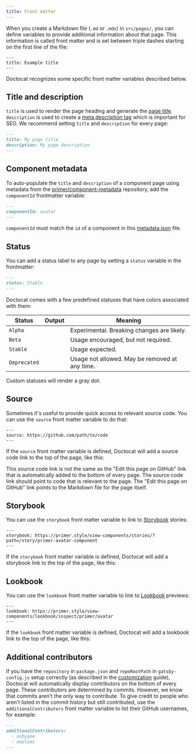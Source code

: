 ```yaml
---
title: Front matter
---
```




When you create a Markdown file (`.md` or `.mdx`) in `src/pages/`, you can
define variables to provide additional information about that page. This
information is called front matter and is set between triple dashes starting on
the first line of the file:

```
---
title: Example title
---
```

Doctocat recognizes some specific front matter variables described below.

## Title and description

`title` is used to render the page heading and generate the
[page title](https://developer.mozilla.org/en-US/docs/Web/HTML/Element/title).
`description` is used to create a
[meta description tag](https://moz.com/learn/seo/meta-description) which is
important for SEO. We recommend setting `title` and `description` for every
page:

```markdown
---
title: My page title
description: My page description
---
```

## Component metadata

To auto-populate the `title` and `description` of a component page using
metadata from the
[primer/component-metadata](https://github.com/primer/component-metadat)
repository, add the `componentId` frontmatter variable:

```markdown
---
componentId: avatar
---
```

<Note>

`componentId` must match the `id` of a component in this
[metadata.json](https://github.com/primer/component-metadata/blob/main/metadata.json)
file.

</Note>

## Status

You can add a status label to any page by setting a `status` variable in the
frontmatter:

```markdown
---
status: Stable
---
```

Doctocat comes with a few predefined statuses that have colors associated with
them:

| Status       | Output                              | Meaning                                        |
| ------------ | ----------------------------------- | ---------------------------------------------- |
| `Alpha`      | <StatusLabel status="Alpha" />      | Experimental. Breaking changes are likely.     |
| `Beta`       | <StatusLabel status="Beta" />       | Usage encouraged, but not required.            |
| `Stable`     | <StatusLabel status="Stable" />     | Usage expected.                                |
| `Deprecated` | <StatusLabel status="Deprecated" /> | Usage not allowed. May be removed at any time. |

Custom statuses will render a gray dot:

<StatusLabel status="My custom status" />

## Source

Sometimes it's useful to provide quick access to relevant source code. You can
use the `source` front matter variable to do that:

```
---
source: https://github.com/path/to/code
---
```

If the `source` front matter variable is defined, Doctocat will add a source
code link to the top of the page, like this:

<Box
  borderWidth="1px"
  borderStyle="solid"
  borderColor="border.default"
  borderRadius={2}
  p={4}
  mb={3}>
  <SourceLink href="#" />
</Box>

<Note>

This source code link is not the same as the "Edit this page on GitHub" link
that is automatically added to the bottom of every page. The source code link
should point to code that is relevant to the page. The "Edit this page on
GitHub" link points to the Markdown file for the page itself.

</Note>

## Storybook

You can use the `storybook` front matter variable to link to
[Storybook](https://storybook.js.org/) stories:

```
---
storybook: https://primer.style/view-components/stories/?path=/story/primer-avatar-component
---
```

If the `storybook` front matter variable is defined, Doctocat will add a
storybook link to the top of the page, like this:

<Box
  borderWidth="1px"
  borderStyle="solid"
  borderColor="border.default"
  borderRadius={2}
  p={4}
  mb={3}>
  <StorybookLink href="#" />
</Box>

## Lookbook

You can use the `lookbook` front matter variable to link to
[Lookbook](http://lookbook.build/) previews:

```
---
lookbook: https://primer.style/view-components/lookbook/inspect/primer/avatar
---
```

If the `lookbook` front matter variable is defined, Doctocat will add a lookbook
link to the top of the page, like this:

<Box
  borderWidth="1px"
  borderStyle="solid"
  borderColor="border.default"
  borderRadius={2}
  p={4}
  mb={3}>
  <LookbookLink href="#" />
</Box>

## Additional contributors

If you have the `repository` in `package.json` and `repoRootPath` in
`gatsby-config.js` setup correctly (as described in the
[customization](/usage/customization#contributors) guide), Doctocat will
automatically display contributors on the bottom of every page. These
contributors are determined by commits. However, we know that commits aren't the
only way to contribute. To give credit to people who aren't listed in the commit
history but still contributed, use the `additionalContributors` front matter
variable to list their GitHub usernames, for example:

```markdown
---
additionalContributors:
  - ashygee
  - emplums
---
```
